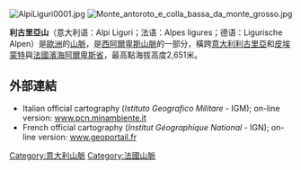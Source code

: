 [[Image:AlpiLiguri0001.jpg|right]]
[[Image:Monte_antoroto_e_colla_bassa_da_monte_grosso.jpg|thumb]]

'''利古里亞山'''（意大利语：Alpi Liguri；法语：Alpes ligures；德语：Ligurische Alpen）是[[歐洲|歐洲]]的[[山脈|山脈]]，是[[西阿爾卑斯山脈|西阿爾卑斯山脈]]的一部分，橫跨[[意大利|意大利]][[利古里亞|利古里亞]]和[[皮埃蒙特|皮埃蒙特]]與[[法國|法國]][[濱海阿爾卑斯省|濱海阿爾卑斯省]]，最高點海拔高度2,651米。

==外部連結==
* Italian official cartography (''Istituto Geografico Militare'' - IGM); on-line version: [http://www.pcn.minambiente.it/viewer/ www.pcn.minambiente.it]{{Wayback|url=http://www.pcn.minambiente.it/viewer/ |date=20150208113946 }}
* French official cartography (''Institut Géographique National'' - IGN); on-line version: [http://www.geoportail.fr/5069711/visu2D/afficher-en-2d.htm www.geoportail.fr]{{Wayback|url=http://www.geoportail.fr/5069711/visu2D/afficher-en-2d.htm |date=20071113135629 }}

{{Italy-geo-stub}}
{{France-geo-stub}}

[[Category:意大利山脈|Category:意大利山脈]]
[[Category:法國山脈|Category:法國山脈]]